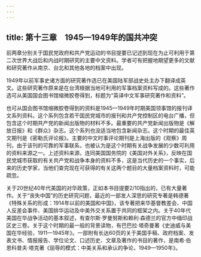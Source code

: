 ```yaml
---
---
---
```

title: 第十三章　1945—1949年的国共冲突
---



前两章分别关于国民党政府和共产党运动的书目提要已记述到现在为止可利用于第二次世界大战后和内战时期研究的主要中文资料。学者可有把握地期望更多的文献和研究著作从南京、台北和其他各地的档案中出现。

1949年以前军事史诸方面的研究著作选已在美国陆军部战史处主办下翻译成英文。这些研究著作原来是在台湾根据当地可利用的军事档案资料写成的。这些著作选可从美国国会图书馆缩微胶卷得到，标题为“英译中文军事研究著作和资料”。

也可从国会图书馆缩微胶卷得到的资料是1945—1949年时期美国领事馆的报刊译文系列资料。这个系列包含若干国民党城市的报刊和共产党控制区的电台广播，但包含这个时期共产党的新闻出版物的材料不多。最重要的共产党新闻出版物是《解放日报》和《群众》杂志。这个系列也没适当地包含新闻杂志。这个时期的最佳英文期刊是《密勒氏评论报》。主要的中文时事评论期刊是上海出版的《观察》周刊，由于该刊的可靠的军事联系，也被认为是这个时期有关战争发展的少数可利用的资料来源之一。上述资料来源，连同美国国务院的《美国对外关系》，反映在国民党城市获取的有关共产党和战争本身的资料不多，这是当代历史的一个事实，后来的历史学家，当他们查完现在可获得的有关这两个题目的大量档案资料时，可能疏忽。

关于20世纪40年代美国的对华政策，正如本书目提要2/10指出的，已有大量著作。关于“丧失中国”的历史研究问题，最近的一部发人深思的研究专著是韩德著《特殊关系的形成：1914年以前的美国和中国》，该专著把来华基督教差会、中国人反差会事件、美国排华运动及中美外交关系置于共同的框架之内。关于40年代美国在华战争活动的基本叙述，有查尔斯·罗曼努斯和赖利·森德兰的官方中缅印战区史三卷。关于这个时期的最一般的背景读物，有巴巴拉·塔奇曼著《史迪威与美国在华经验，1911—1945年》。一部附有长达60页的关于美国手稿、政府档案、发表文书、情报报告、学位论文、口述历史、文章及著作的书目的著作，是南希·伯恩科普夫·塔克著《屈辱的模式：中美关系和承认的争论，1949—1950年》。